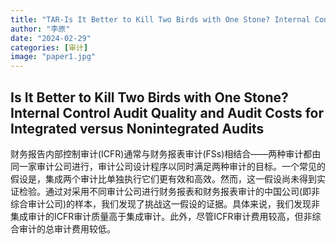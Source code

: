 ```yaml
---
title: "TAR-Is It Better to Kill Two Birds with One Stone? Internal Control Audit Quality and Audit Costs for Integrated versus Nonintegrated Audits"
author: "李原"
date: "2024-02-29"
categories: [审计]
image: "paper1.jpg"
---
```


## Is It Better to Kill Two Birds with One Stone? Internal Control Audit Quality and Audit Costs for Integrated versus Nonintegrated Audits

:::{#hero-heading}

财务报告内部控制审计(ICFR)通常与财务报表审计(FSs)相结合——两种审计都由同一家审计公司进行，审计公司设计程序以同时满足两种审计的目标。一个常见的假设是，集成两个审计比单独执行它们更有效和高效。然而，这一假设尚未得到实证检验。通过对采用不同审计公司进行财务报表和财务报表审计的中国公司(即非综合审计公司)的样本，我们发现了挑战这一假设的证据。具体来说，我们发现非集成审计的ICFR审计质量高于集成审计。此外，尽管ICFR审计费用较高，但非综合审计的总审计费用较低。
:::